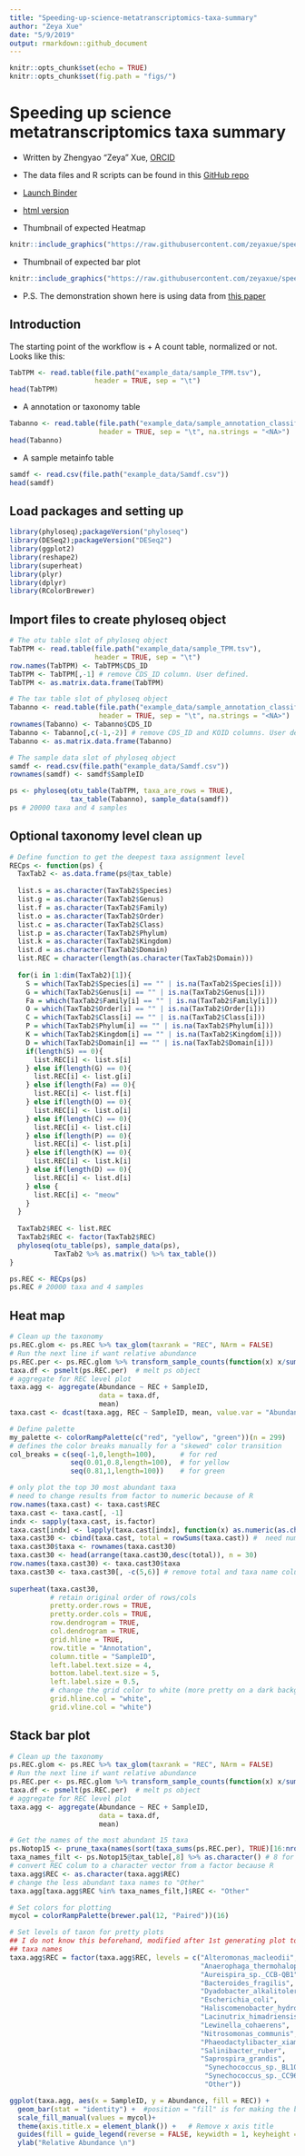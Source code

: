 ```yaml
---
title: "Speeding-up-science-metatranscriptomics-taxa-summary"
author: "Zeya Xue"
date: "5/9/2019"
output: rmarkdown::github_document
---
```


```r
knitr::opts_chunk$set(echo = TRUE)
knitr::opts_chunk$set(fig.path = "figs/")
```

#  Speeding up science metatranscriptomics taxa summary
* Written by Zhengyao "Zeya" Xue, [ORCID](https://orcid.org/0000-0002-4930-8212) 
* The data files and R scripts can be found in this [GitHub repo](https://github.com/zeyaxue/speeding-up-science-binder)
* [Launch Binder](https://mybinder.org/v2/gh/zeyaxue/speeding-up-science-binder/master?urlpath=rstudio)
* [html version](https://github.com/zeyaxue/speeding-up-science-binder/blob/master/taxa-summary.md)

* Thumbnail of expected Heatmap  

```r
knitr::include_graphics("https://raw.githubusercontent.com/zeyaxue/speeding-up-science-binder/master/figs/taxa_heat_thumb.png")
```

* Thumbnail of expected bar plot   

```r
knitr::include_graphics("https://raw.githubusercontent.com/zeyaxue/speeding-up-science-binder/master/figs/unnamed-chunk-8-1.png")
```
 
* P.S. The demonstration shown here is using data from [this paper](https://aem.asm.org/content/84/1/e02026-17.short)

## Introduction
The starting point of the workflow is 
  + A count table, normalized or not. Looks like this:
```r
TabTPM <- read.table(file.path("example_data/sample_TPM.tsv"),
                     header = TRUE, sep = "\t")
head(TabTPM)
```
  + A annotation or taxonomy table 
```r
Tabanno <- read.table(file.path("example_data/sample_annotation_classifications.tsv"),
                      header = TRUE, sep = "\t", na.strings = "<NA>")
head(Tabanno)
```
  + A sample metainfo table 
```r
samdf <- read.csv(file.path("example_data/Samdf.csv"))
head(samdf)
```


## Load packages and setting up
```r
library(phyloseq);packageVersion("phyloseq")
library(DESeq2);packageVersion("DESeq2")
library(ggplot2)
library(reshape2)
library(superheat)
library(plyr)
library(dplyr)
library(RColorBrewer)
```

## Import files to create phyloseq object
```r
# The otu table slot of phyloseq object 
TabTPM <- read.table(file.path("example_data/sample_TPM.tsv"),
                     header = TRUE, sep = "\t")
row.names(TabTPM) <- TabTPM$CDS_ID
TabTPM <- TabTPM[,-1] # remove CDS_ID column. User defined.
TabTPM <- as.matrix.data.frame(TabTPM)

# The tax table slot of phyloseq object
Tabanno <- read.table(file.path("example_data/sample_annotation_classifications.tsv"),
                      header = TRUE, sep = "\t", na.strings = "<NA>")
rownames(Tabanno) <- Tabanno$CDS_ID
Tabanno <- Tabanno[,c(-1,-2)] # remove CDS_ID and KOID columns. User defined.
Tabanno <- as.matrix.data.frame(Tabanno)

# The sample data slot of phyloseq object
samdf <- read.csv(file.path("example_data/Samdf.csv"))
rownames(samdf) <- samdf$SampleID

ps <- phyloseq(otu_table(TabTPM, taxa_are_rows = TRUE), 
               tax_table(Tabanno), sample_data(samdf))
ps # 20000 taxa and 4 samples 
```

## Optional taxonomy level clean up
```r
# Define function to get the deepest taxa assignment level
RECps <- function(ps) {
  TaxTab2 <- as.data.frame(ps@tax_table)
  
  list.s = as.character(TaxTab2$Species)
  list.g = as.character(TaxTab2$Genus)
  list.f = as.character(TaxTab2$Family)
  list.o = as.character(TaxTab2$Order)
  list.c = as.character(TaxTab2$Class)
  list.p = as.character(TaxTab2$Phylum)
  list.k = as.character(TaxTab2$Kingdom)
  list.d = as.character(TaxTab2$Domain)
  list.REC = character(length(as.character(TaxTab2$Domain)))
  
  for(i in 1:dim(TaxTab2)[1]){
    S = which(TaxTab2$Species[i] == "" | is.na(TaxTab2$Species[i]))
    G = which(TaxTab2$Genus[i] == "" | is.na(TaxTab2$Genus[i]))
    Fa = which(TaxTab2$Family[i] == "" | is.na(TaxTab2$Family[i]))
    O = which(TaxTab2$Order[i] == "" | is.na(TaxTab2$Order[i]))
    C = which(TaxTab2$Class[i] == "" | is.na(TaxTab2$Class[i]))
    P = which(TaxTab2$Phylum[i] == "" | is.na(TaxTab2$Phylum[i]))
    K = which(TaxTab2$Kingdom[i] == "" | is.na(TaxTab2$Kingdom[i]))
    D = which(TaxTab2$Domain[i] == "" | is.na(TaxTab2$Domain[i]))
    if(length(S) == 0){
      list.REC[i] <- list.s[i]
    } else if(length(G) == 0){
      list.REC[i] <- list.g[i]
    } else if(length(Fa) == 0){
      list.REC[i] <- list.f[i]
    } else if(length(O) == 0){
      list.REC[i] <- list.o[i]
    } else if(length(C) == 0){
      list.REC[i] <- list.c[i]
    } else if(length(P) == 0){
      list.REC[i] <- list.p[i]
    } else if(length(K) == 0){
      list.REC[i] <- list.k[i]
    } else if(length(D) == 0){
      list.REC[i] <- list.d[i]
    } else {
      list.REC[i] <- "meow"
    }
  }
  
  TaxTab2$REC <- list.REC
  TaxTab2$REC <- factor(TaxTab2$REC)
  phyloseq(otu_table(ps), sample_data(ps),
           TaxTab2 %>% as.matrix() %>% tax_table())
}

ps.REC <- RECps(ps)
ps.REC # 20000 taxa and 4 samples 
```


## Heat map 
```r
# Clean up the taxonomy 
ps.REC.glom <- ps.REC %>% tax_glom(taxrank = "REC", NArm = FALSE)
# Run the next line if want relative abundance 
ps.REC.per <- ps.REC.glom %>% transform_sample_counts(function(x) x/sum(x) )  
taxa.df <- psmelt(ps.REC.per)  # melt ps object 
# aggregate for REC level plot
taxa.agg <- aggregate(Abundance ~ REC + SampleID,
                      data = taxa.df,
                      mean)
taxa.cast <- dcast(taxa.agg, REC ~ SampleID, mean, value.var = "Abundance")

# Define palette 
my_palette <- colorRampPalette(c("red", "yellow", "green"))(n = 299)
# defines the color breaks manually for a "skewed" color transition
col_breaks = c(seq(-1,0,length=100),      # for red
               seq(0.01,0.8,length=100),  # for yellow
               seq(0.81,1,length=100))    # for green

# only plot the top 30 most abundant taxa 
# need to change results from factor to numeric because of R
row.names(taxa.cast) <- taxa.cast$REC
taxa.cast <- taxa.cast[, -1]
indx <- sapply(taxa.cast, is.factor)
taxa.cast[indx] <- lapply(taxa.cast[indx], function(x) as.numeric(as.character(x))) 
taxa.cast30 <- cbind(taxa.cast, total = rowSums(taxa.cast)) #  need numeric values
taxa.cast30$taxa <- rownames(taxa.cast30)
taxa.cast30 <- head(arrange(taxa.cast30,desc(total)), n = 30)
row.names(taxa.cast30) <- taxa.cast30$taxa
taxa.cast30 <- taxa.cast30[, -c(5,6)] # remove total and taxa name colums
  
superheat(taxa.cast30,
          # retain original order of rows/cols
          pretty.order.rows = TRUE,
          pretty.order.cols = TRUE,
          row.dendrogram = TRUE,
          col.dendrogram = TRUE,
          grid.hline = TRUE,
          row.title = "Annotation",
          column.title = "SampleID",
          left.label.text.size = 4,
          bottom.label.text.size = 5,
          left.label.size = 0.5,
          # change the grid color to white (more pretty on a dark background)
          grid.hline.col = "white",
          grid.vline.col = "white") 

```


## Stack bar plot 
```r
# Clean up the taxonomy 
ps.REC.glom <- ps.REC %>% tax_glom(taxrank = "REC", NArm = FALSE)
# Run the next line if want relative abundance 
ps.REC.per <- ps.REC.glom %>% transform_sample_counts(function(x) x/sum(x) )  
taxa.df <- psmelt(ps.REC.per)  # melt ps object 
# aggregate for REC level plot
taxa.agg <- aggregate(Abundance ~ REC + SampleID,
                      data = taxa.df,
                      mean)

# Get the names of the most abundant 15 taxa 
ps.Notop15 <- prune_taxa(names(sort(taxa_sums(ps.REC.per), TRUE)[16:nrow(ps.REC.per@tax_table)]), ps.REC.per)
taxa_names_filt <- ps.Notop15@tax_table[,8] %>% as.character() # 8 for REC level 
# convert REC colum to a character vector from a factor because R
taxa.agg$REC <- as.character(taxa.agg$REC)
# change the less abundant taxa names to "Other"
taxa.agg[taxa.agg$REC %in% taxa_names_filt,]$REC <- "Other"

# Set colors for plotting
mycol = colorRampPalette(brewer.pal(12, "Paired"))(16)

# Set levels of taxon for pretty plots 
## I do not know this beforehand, modified after 1st generating plot to know the 
## taxa names
taxa.agg$REC = factor(taxa.agg$REC, levels = c("Alteromonas_macleodii",
                                               "Anaerophaga_thermohalophila",
                                               "Aureispira_sp._CCB-QB1",
                                               "Bacteroides_fragilis",
                                               "Dyadobacter_alkalitolerans",
                                               "Escherichia_coli",
                                               "Haliscomenobacter_hydrossis",
                                               "Lacinutrix_himadriensis",
                                               "Lewinella_cohaerens",
                                               "Nitrosomonas_communis",
                                               "Phaeodactylibacter_xiamenensis",
                                               "Salinibacter_ruber",
                                               "Saprospira_grandis",
                                                "Synechococcus_sp._BL107",
                                                "Synechococcus_sp._CC9605",
                                                "Other"))

ggplot(taxa.agg, aes(x = SampleID, y = Abundance, fill = REC)) + 
  geom_bar(stat = "identity") +  #position = "fill" is for making the bar 100% 
  scale_fill_manual(values = mycol)+
  theme(axis.title.x = element_blank()) +   # Remove x axis title
  guides(fill = guide_legend(reverse = FALSE, keywidth = 1, keyheight = 1)) +
  ylab("Relative Abundance \n")

```


